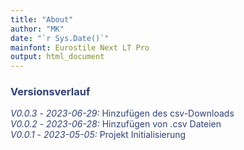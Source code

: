 ```yaml
---
title: "About"
author: "MK"
date: "`r Sys.Date()`"
mainfont: Eurostile Next LT Pro
output: html_document
---
```


### <span style="color:#2f407a"> Versionsverlauf </span>

<span style="color:#2f407a"> *V0.0.3* - </span>
<span style="color:#2f407a"> *2023-06-29:* Hinzufügen des csv-Downloads</span>
<br>
<span style="color:#2f407a"> *V0.0.2* - </span>
<span style="color:#2f407a"> *2023-06-28:* Hinzufügen von .csv Dateien</span>
<br>
<span style="color:#2f407a"> *V0.0.1* - </span>
<span style="color:#2f407a"> *2023-05-05:* Projekt Initialisierung</span>
